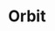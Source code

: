 ---
title : Orbit
banner: https://cdn.dribbble.com/users/4505805/screenshots/16549375/media/462c602ba6e31f4480658abfc2d4e06d.png
---